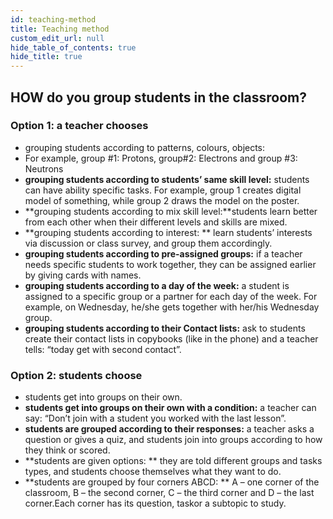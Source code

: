 ```yaml
---
id: teaching-method
title: Teaching method
custom_edit_url: null
hide_table_of_contents: true
hide_title: true
---
```


## HOW do you group students in the classroom?

### Option 1: a teacher chooses

- grouping students according to patterns, colours, objects:
- For example, group #1: Protons, group#2: Electrons and group #3: Neutrons
- **grouping students according to students’ same skill level:** students can have ability specific tasks. For example, group 1 creates digital model of something, while group 2 draws the model on the poster.
- **grouping students according to mix skill level:**students learn better from each other when their different levels and skills are mixed.
- **grouping students according to interest: ** learn students’ interests via discussion or class survey, and group them accordingly.
- **grouping students according to pre-assigned groups:** if a teacher needs specific students to work together, they can be assigned earlier by giving cards with names.
- **grouping students according to a day of the week:** a student is assigned to a specific group or a partner for each day of the week. For example, on Wednesday, he/she gets together with her/his Wednesday group.
- **grouping students according to their Contact lists:** ask to students create their contact lists in copybooks (like in the phone) and a teacher tells: “today get with second contact”.

### Option 2: students choose

- students get into groups on their own.
- **students get into groups on their own with a condition:** a teacher can say: “Don’t join with a student you worked with the last lesson”.
- **students are grouped according to their responses:** a teacher asks a question or gives a quiz, and students join into groups according to how they think or scored.
- **students are given options: ** they are told different groups and tasks types, and students choose themselves what they want to do.
- **students are grouped by four corners ABCD: ** A – one corner of the classroom, B – the second corner, C – the third corner and D – the last corner.Each corner has its question, taskor a subtopic to study.
